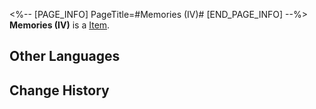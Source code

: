<%-- [PAGE_INFO]
PageTitle=#Memories (IV)#
[END_PAGE_INFO] --%>
{{Item Infobox
|title       = Memories (IV)
|id          = 223373
|image       = Dreamscape Pass Sticker Text.png
|type        = 
|invCategory = 
|rarity      = 4
|effect      = Digital stickers that can be used to decorate the pages of the Dreamtour Handbook. They come in many different styles.
|description = 
|source1     = Perceive someone's memory about...
}}
{{Description|1=Please, come back... please...}}
'''Memories (IV)''' is a [[Item]].

==Other Languages==
{{Other Languages
|en   = Memories (IV)
|zhs  = 回忆•其四
|zht  = 回憶•其四
|ja   = 記憶・4
|ko   = 기억•4
|es   = Evocación IV
|fr   = Souvenirs (IV)
|ru   = Воспоминания IV
|th   = ความทรงจำ 4
|vi   = Hồi Ức (4)
|de   = Erinnerungen (Ⅳ)
|id   = Ingatan 4
|pt   = Memórias (IV)
}}

==Change History==
{{Change History|2.0}}
